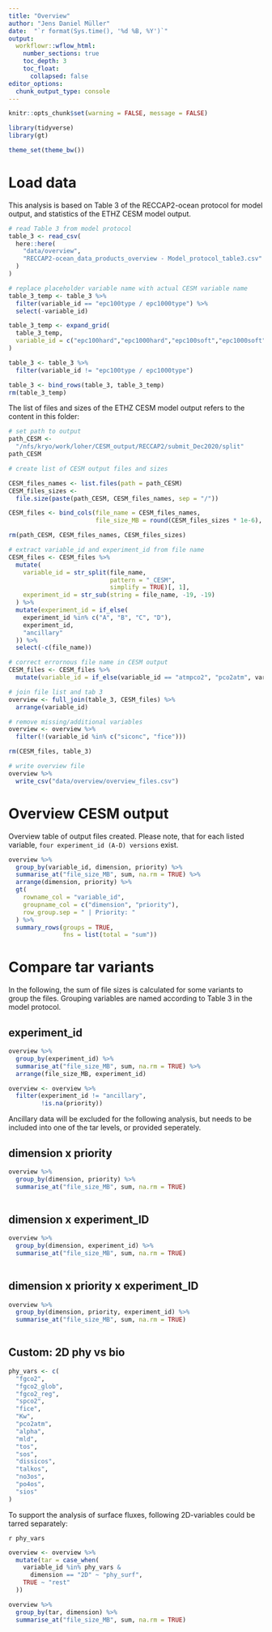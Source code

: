 ```yaml
---
title: "Overview"
author: "Jens Daniel Müller"
date:  "`r format(Sys.time(), '%d %B, %Y')`"
output: 
  workflowr::wflow_html:
    number_sections: true
    toc_depth: 3
    toc_float:
      collapsed: false
editor_options:
  chunk_output_type: console
---
```


```r
knitr::opts_chunk$set(warning = FALSE, message = FALSE)
```

```r
library(tidyverse)
library(gt)
```

```r
theme_set(theme_bw())
```

# Load data

This analysis is based on Table 3 of the RECCAP2-ocean protocol for model output, and statistics of the ETHZ CESM model output.

```r

# read Table 3 from model protocol
table_3 <- read_csv(
  here::here(
    "data/overview",
    "RECCAP2-ocean_data_products_overview - Model_protocol_table3.csv"
  )
)

# replace placeholder variable name with actual CESM variable name
table_3_temp <- table_3 %>% 
  filter(variable_id == "epc100type / epc1000type") %>% 
  select(-variable_id)

table_3_temp <- expand_grid(
  table_3_temp,
  variable_id = c("epc100hard","epc1000hard","epc100soft","epc1000soft")
)

table_3 <- table_3 %>% 
  filter(variable_id != "epc100type / epc1000type")

table_3 <- bind_rows(table_3, table_3_temp)
rm(table_3_temp)

```


The list of files and sizes of the ETHZ CESM model output refers to the content in this folder:

```r

# set path to output
path_CESM <-
  "/nfs/kryo/work/loher/CESM_output/RECCAP2/submit_Dec2020/split"
path_CESM

# create list of CESM output files and sizes

CESM_files_names <- list.files(path = path_CESM)
CESM_files_sizes <-
  file.size(paste(path_CESM, CESM_files_names, sep = "/"))

CESM_files <- bind_cols(file_name = CESM_files_names,
                        file_size_MB = round(CESM_files_sizes * 1e-6), 1)

rm(path_CESM, CESM_files_names, CESM_files_sizes)

# extract variable_id and experiment_id from file name
CESM_files <- CESM_files %>%
  mutate(
    variable_id = str_split(file_name,
                            pattern = "_CESM",
                            simplify = TRUE)[, 1],
    experiment_id = str_sub(string = file_name, -19, -19)
  ) %>%
  mutate(experiment_id = if_else(
    experiment_id %in% c("A", "B", "C", "D"),
    experiment_id,
    "ancillary"
  )) %>%
  select(-c(file_name))

# correct errornous file name in CESM output
CESM_files <- CESM_files %>%
  mutate(variable_id = if_else(variable_id == "atmpco2", "pco2atm", variable_id))

```

```r

# join file list and tab 3
overview <- full_join(table_3, CESM_files) %>%
  arrange(variable_id)

# remove missing/additional variables
overview <- overview %>%
  filter(!(variable_id %in% c("siconc", "fice")))

rm(CESM_files, table_3)

# write overview file
overview %>%
  write_csv("data/overview/overview_files.csv")

```

# Overview CESM output

Overview table of output files created. Please note, that for each listed variable, `four experiment_id (A-D) versions` exist.

```r

overview %>% 
  group_by(variable_id, dimension, priority) %>% 
  summarise_at("file_size_MB", sum, na.rm = TRUE) %>% 
  arrange(dimension, priority) %>% 
  gt(
    rowname_col = "variable_id",
    groupname_col = c("dimension", "priority"),
    row_group.sep = " | Priority: "
  ) %>%
  summary_rows(groups = TRUE,
               fns = list(total = "sum"))

```


#  Compare tar variants

In the following, the sum of file sizes is calculated for some variants to group the files. Grouping variables are named according to Table 3 in the model protocol.

## experiment_id

```r

overview %>% 
  group_by(experiment_id) %>% 
  summarise_at("file_size_MB", sum, na.rm = TRUE) %>% 
  arrange(file_size_MB, experiment_id)

overview <- overview %>% 
  filter(experiment_id != "ancillary",
         !is.na(priority))

```

Ancillary data will be excluded for the following analysis, but needs to be included into one of the tar levels, or provided seperately.

## dimension x priority

```r

overview %>% 
  group_by(dimension, priority) %>% 
  summarise_at("file_size_MB", sum, na.rm = TRUE)
  
```


## dimension x experiment_ID

```r

overview %>% 
  group_by(dimension, experiment_id) %>% 
  summarise_at("file_size_MB", sum, na.rm = TRUE)
  
```

## dimension x priority x experiment_ID

```r

overview %>% 
  group_by(dimension, priority, experiment_id) %>% 
  summarise_at("file_size_MB", sum, na.rm = TRUE)
  
```

## Custom: 2D phy vs bio

```r

phy_vars <- c(
  "fgco2",
  "fgco2_glob",
  "fgco2_reg",
  "spco2",
  "fice",
  "Kw",
  "pco2atm",
  "alpha",
  "mld",
  "tos",
  "sos",
  "dissicos",
  "talkos",
  "no3os",
  "po4os",
  "sios"
)


```

To support the analysis of surface fluxes, following 2D-variables could be tarred separately:

`r phy_vars`

```r

overview <- overview %>%
  mutate(tar = case_when(
    variable_id %in% phy_vars &
      dimension == "2D" ~ "phy_surf",
    TRUE ~ "rest"
  ))

overview %>% 
  group_by(tar, dimension) %>% 
  summarise_at("file_size_MB", sum, na.rm = TRUE)
  
  
```

